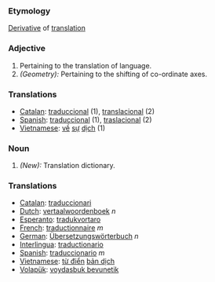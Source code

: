 ===Etymology===
[[Derivative]] of [[translation]]
===Adjective===
#Pertaining to the translation of language.
#''(Geometry):'' Pertaining to the shifting of co-ordinate axes.
===Translations===
*[[Catalan]]: [[traduccional]] (1), [[translacional]] (2)
*[[Spanish]]: [[traduccional]] (1), [[traslacional]] (2)
*[[Vietnamese]]: [[về]] [[sự]] [[dịch]] (1)
===Noun===
#''(New):'' Translation dictionary.
===Translations=== 
*[[Catalan]]: [[traduccionari]]
*[[Dutch]]: [[vertaalwoordenboek]] ''n''
*[[Esperanto]]: [[tradukvortaro]]
*[[French]]: [[traductionnaire]] ''m''
*[[German]]: [[Übersetzungswörterbuch]] ''n''
*[[Interlingua]]: [[traductionario]]
*[[Spanish]]: [[traduccionario]] ''m''
*[[Vietnamese]]: [[từ điển]] [[bản dịch]]
*[[Volapük]]: [[voydasbuk bevunetik]]